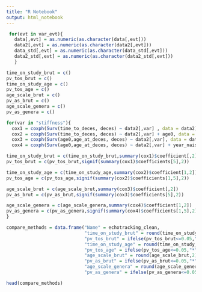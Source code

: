 ```yaml
---
title: "R Notebook"
output: html_notebook
---
```


```r
 for(evt in var_evt){
   data[,evt] = as.numeric(as.character(data[,evt]))
   data2[,evt] = as.numeric(as.character(data2[,evt]))
   data_std[,evt] = as.numeric(as.character(data_std[,evt]))
   data2_std[,evt] = as.numeric(as.character(data2_std[,evt]))
   }
```




```r
time_on_study_brut = c()
pv_tos_brut = c()
time_on_study_age = c()
pv_tos_age = c()
age_scale_brut = c()
pv_as_brut = c()
age_scale_genera = c()
pv_as_genera = c()

for(var in "stiffness"){
  cox1 = coxph(Surv(time_to_deces, deces) ~ data2[,var] , data = data2)
  cox2 = coxph(Surv(time_to_deces, deces) ~ data2[,var] + age0, data = data2)
  cox3 = coxph(Surv(age0,age_at_deces, deces) ~ data2[,var], data = data2)
  cox4 = coxph(Surv(age0,age_at_deces, deces) ~ data2[,var] + year_naiss_cat, data = data2)

time_on_study_brut = c(time_on_study_brut,summary(cox1)$coefficient[,2])
pv_tos_brut = c(pv_tos_brut,signif(summary(cox1)$coefficients[5],2))

time_on_study_age = c(time_on_study_age,summary(cox2)$coefficient[1,2])
pv_tos_age = c(pv_tos_age,signif(summary(cox2)$coefficients[1,5],2))

age_scale_brut = c(age_scale_brut,summary(cox3)$coefficient[,2])
pv_as_brut = c(pv_as_brut,signif(summary(cox3)$coefficients[5],2))

age_scale_genera = c(age_scale_genera,summary(cox4)$coefficient[1,2])
pv_as_genera = c(pv_as_genera,signif(summary(cox4)$coefficients[1,5],2))
}
```


```r
compare_methods = data.frame("Name" = echotracking_clean, 
                             "time_on_study_brut" = round(time_on_study_brut,2),
                             "pv_tos_brut" = ifelse(pv_tos_brut<=0.05,"*"," "),
                             "time_on_study_age" = round(time_on_study_age,2),
                             "pv_tos_age" = ifelse(pv_tos_age<=0.05,"*"," "),
                             "age_scale_brut" = round(age_scale_brut,2),
                             "pv_as_brut" = ifelse(pv_as_brut<=0.05,"*"," "),
                             "age_scale_genera" = round(age_scale_genera,2),
                             "pv_as_genera" = ifelse(pv_as_genera<=0.05,"*"," "))
```
```r
head(compare_methods)
```

